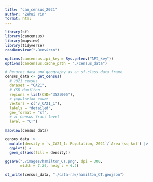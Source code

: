 ```yaml
---
title: "can_census_2021"
author: "Zehui Yin"
format: html
---
```


```r
library(sf)
library(cancensus)
library(mapview)
library(tidyverse)
readRenviron(".Renviron")
```

```r
options(cancensus.api_key = Sys.getenv("API_key"))
options(cancensus.cache_path = "./census_data")

# Returns data and geography as an sf-class data frame
census_data <- get_census(
  # 2021 census
  dataset = "CA21", 
  # CSD Hamilton
  regions = list(CSD="3525005"), 
  # population count
  vectors = c("v_CA21_1"), 
  labels = "detailed", 
  geo_format = "sf",
  # at Census Tract level
  level = "CT")

mapview(census_data)
```

```r
census_data |>
  mutate(density = `v_CA21_1: Population, 2021`/`Area (sq km)`) |>
  ggplot() +
  geom_sf(aes(fill = density))

ggsave("./images/hamilton_CT.png", dpi = 300,
       width = 7.29, height = 4.5)
```

```r
st_write(census_data, "./data-raw/hamilton_CT.geojson")
```
